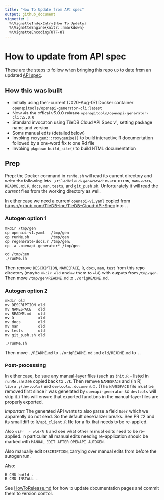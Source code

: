 ```yaml
---
title: "How To Update from API spec"
output: github_document
vignette: |
  %\VignetteIndexEntry{How To Update}
  %\VignetteEngine{knitr::rmarkdown}
  %\VignetteEncoding{UTF-8}
---
```


# How to update from API spec

These are the steps to follow when bringing this repo up to date from an updated [API spec](https://github.com/TileDB-Inc/TileDB-Cloud-API-Spec/blob/master/openapi-v1.yaml).

## How this was built

* Initially using then-current (2020-Aug-07) Docker container `openapitools/openapi-generator-cli:latest`
* Now via the offical v5.0.0 release `openapitools/openapi-generator-cli:v5.0.0`
* Standard invocation using TileDB Cloud API Spec v1, setting package name and version
* Some manual edits (detailed below)
* Invoking `roxygen2::roxygenise()` to build interactive R documentation followed by a one-word fix to one Rd file
* Invoking `pkgdown:build_site()` to build HTML documentation

## Prep

Prep: the Docker command in `runMe.sh` will read its current directory and write
the following into `./tiledbcloud-generated`: `DESCRIPTION`, `NAMESPACE`,
`README.md`, `R`, `docs`, `man`, `tests`, and `git_push.sh`. Unfortunately it will read the _current_ files
from the working directory as well.

In either case we need a current `openapi-v1.yaml` copied from [https://github.com/TileDB-Inc/TileDB-Cloud-API-Spec](https://github.com/TileDB-Inc/TileDB-Cloud-API-Spec) into `.`.

### Autogen option 1

```
mkdir /tmp/gen
cp openapi-v1.yaml   /tmp/gen
cp runMe.sh          /tmp/gen
cp regenerate-docs.r /tmp/gen/
cp -a .openapi-generator* /tmp/gen

cd /tmp/gen
./runMe.sh
```

Then remove `DESCRIPTION`, `NAMESPACE`, `R`, `docs`, `man`, `test` from this
repo directory (maybe `mkdir old` and `mv` them to `old`) with outputs from
`/tmp/gen`. Then move `/tmp/gen/README.md` to `./origREADME.md`.

### Autogen option 2

```
mkdir old
mv DESCRIPTION old
mv NAMESPACE   old
mv README.md   old
mv R           old
mv docs        old
mv man         old
mv tests       old
mv git_push.sh old

./runMe.sh
```

Then move `./README.md` to `./origREADME.md` and `old/README.md` to `.`.

### Post-processing

In either case, be sure any manual-layer files (such as `init.R` -- listed in
`runMe.sh`) are copied back to `./R`. Then remove `NAMESPACE` and (in R)
`library(devtools)` and `devtools::document()`. (The `NAMESPACE` file must be
removed first since it was generated by `openapi-generator` so `devtools` will
skip it.) This will ensure that exported functions in the manual-layer files
are properly exported.

*Important* The generated API wants to also parse a field `User` which we
apparently do not send. So the default deserializer breaks. See PR #2 and its
small diff to `R/api_client.R` file for a fix that needs to be re-applied.

Also `diff -r old/R R` and see what other manual edits need to be re-applied.
In particular, all manual edits needing re-application should be marked with
`MANUAL EDIT AFTER OPENAPI AUTOGEN`.

Also manually edit `DESCRIPTION`, carrying over manual edits from before the
autogen run.

Also:

```
R CMD build .
R CMD INSTALL .
```

See [HowToRelease.md](./HowToRelease.md) for how to update documentation pages and
commit them to version control.
